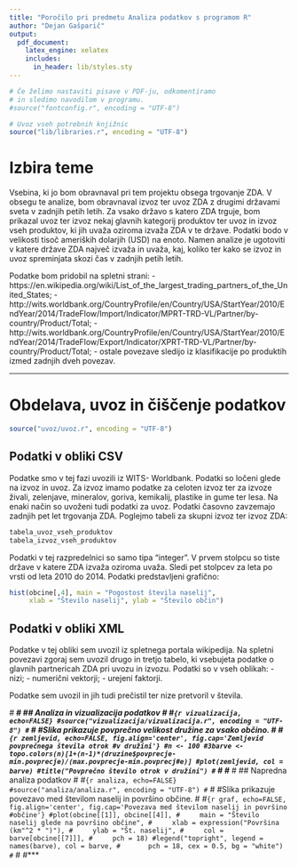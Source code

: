 ```yaml
---
title: "Poročilo pri predmetu Analiza podatkov s programom R"
author: "Dejan Gašparič"
output:
  pdf_document:
    latex_engine: xelatex
    includes:
      in_header: lib/styles.sty
---
```


```r
# Če želimo nastaviti pisave v PDF-ju, odkomentiramo
# in sledimo navodilom v programu.
#source("fontconfig.r", encoding = "UTF-8")

# Uvoz vseh potrebnih knjižnic
source("lib/libraries.r", encoding = "UTF-8")
```

# Izbira teme

Vsebina, ki jo bom obravnaval pri tem projektu obsega trgovanje ZDA. V obsegu te analize, bom obravnaval izvoz ter uvoz ZDA z drugimi državami sveta v zadnjih petih letih. Za vsako državo s katero ZDA trguje, bom prikazal uvoz ter izvoz nekaj glavnih kategorij produktov ter uvoz in izvoz vseh produktov, ki jih uvaža oziroma izvaža ZDA v te države.  Podatki bodo v velikosti tisoč ameriških dolarjih (USD) na enoto.
Namen analize je ugotoviti v katere države ZDA največ izvaža in uvaža, kaj, koliko ter kako se izvoz in uvoz spreminjata skozi čas v zadnjih petih letih.

Podatke bom pridobil na spletni strani:
- https://en.wikipedia.org/wiki/List_of_the_largest_trading_partners_of_the_United_States;
- http://wits.worldbank.org/CountryProfile/en/Country/USA/StartYear/2010/EndYear/2014/TradeFlow/Import/Indicator/MPRT-TRD-VL/Partner/by-country/Product/Total;
- http://wits.worldbank.org/CountryProfile/en/Country/USA/StartYear/2010/EndYear/2014/TradeFlow/Export/Indicator/XPRT-TRD-VL/Partner/by-country/Product/Total;
- ostale povezave sledijo iz klasifikacije po produktih izmed zadnjih dveh povezav.

***

# Obdelava, uvoz in čiščenje podatkov

```r
source("uvoz/uvoz.r", encoding = "UTF-8")
```

## Podatki v obliki CSV

Podatke smo v tej fazi uvozili iz WITS- Worldbank. Podatki so ločeni glede na izvoz in uvoz. Za izvoz imamo podatke za celoten izvoz ter za izvoze živali, zelenjave, mineralov, goriva, kemikalij, plastike in gume ter lesa. Na enaki način so uvoženi tudi podatki za uvoz. Podatki časovno zavzemajo zadnjih pet let trgovanja ZDA.
Poglejmo tabeli za skupni izvoz ter izvoz ZDA:

```r
tabela_uvoz_vseh_produktov
tabela_izvoz_vseh_produktov
```


Podatki v tej razpredelnici so samo tipa "integer". V prvem stolpcu so tiste države v katere ZDA izvaža oziroma uvaža. Sledi pet stolpcev za leta po vrsti od leta 2010 do 2014. 
Podatki predstavljeni grafično:

```r
hist(obcine[,4], main = "Pogostost števila naselij",
     xlab = "Število naselij", ylab = "Število občin")
```

## Podatki v obliki XML

Podatke v tej obliki sem uvozil iz spletnega portala wikipedija. Na spletni povezavi zgoraj sem uvozil drugo in tretjo tabelo, ki vsebujeta podatke o glavnih partnericah ZDA pri uvozu in izvozu. 
Podatki so v vseh oblikah:
- nizi;
- numerični vektorji;
- urejeni faktorji.

Podatke sem uvozil in jih tudi prečistil ter nize pretvoril v števila. 

#***
#
## Analiza in vizualizacija podatkov
#
#```{r vizualizacija, echo=FALSE}
#source("vizualizacija/vizualizacija.r", encoding = "UTF-8")
#```
#
#Slika \ref{fig:zemljevid} prikazuje povprečno velikost družine za vsako občino.
#
#```{r zemljevid, echo=FALSE, fig.align='center', fig.cap='Zemljevid povprečnega števila otrok #v družini'}
#n <- 100
#3barve <- topo.colors(n)[1+(n-1)*(druzine$povprecje-min.povprecje)/(max.povprecje-min.povprecj#e)]
#plot(zemljevid, col = barve)
#title("Povprečno število otrok v družini")
#```
#
#***
#
## Napredna analiza podatkov
#
#```{r analiza, echo=FALSE}
#source("analiza/analiza.r", encoding = "UTF-8")
#```
#
#Slika \ref{fig:graf} prikazuje povezavo med številom naselij in površino občine.
#
#```{r graf, echo=FALSE, fig.align='center', fig.cap='Povezava med številom naselij in površino #občine'}
#plot(obcine[[1]], obcine[[4]],
#     main = "Število naselij glede na površino občine",
#     xlab = expression("Površina (km"^2 * ")"),
#     ylab = "Št. naselij",
#     col = barve[obcine[[7]]],
#     pch = 18)
#legend("topright", legend = names(barve), col = barve,
#       pch = 18, cex = 0.5, bg = "white")
#```
#
#***